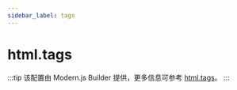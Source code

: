 ```yaml
---
sidebar_label: tags
---
```


# html.tags

:::tip
该配置由 Modern.js Builder 提供，更多信息可参考 [html.tags](https://modernjs.dev/builder/api/config-html.html#html-tags)。
:::


<Main />
